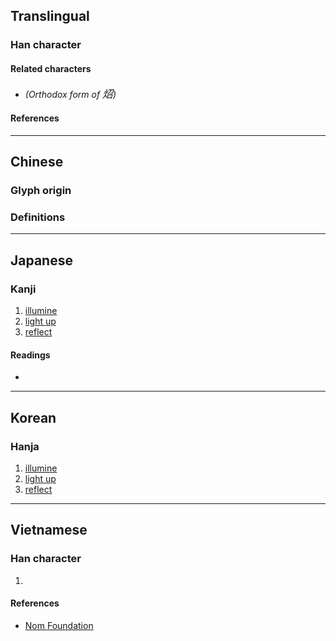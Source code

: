 {{also|照}}
{{character info}}
==Translingual==

===Han character===
{{Han char|rn=86|rad=火|as=05|sn=9|four=97862|canj=FSHR|ids=⿰火召}}

====Related characters====
* {{l|mul|照}} ''(Orthodox form of <big>炤</big>)''

====References====
{{Han ref|kx=0668.110|dkj=18939|dj=1077.140|hdz=32197.130|uh=70A4}}

----

==Chinese==

===Glyph origin===
{{Han etym}}

===Definitions===
{{zh-see|照|v}}

----

==Japanese==

===Kanji===
{{ja-kanji|grade=|rs=火05}}

# [[illumine]]
# [[light up]]
# [[reflect]]

====Readings====
* {{ja-readings|on=[[しょう]] (shō), [[しゃく]] (shaku)|kun=[[てる]] (teru)}}

----

==Korean==

===Hanja===
{{ko-hanja|hangeul=[[소]], [[조]]|eumhun=|rv=so, jo|mr=so, cho|y=so, co}}

# [[illumine]]
# [[light up]]
# [[reflect]]

----

==Vietnamese==

===Han character===
{{vi-readings|rs=火05|reading=chiếu, bảnh}}

# {{rfdef|vi|sort=火05}}

====References====
* [http://nomfoundation.org/common/nom_details.php?codepoint=70A4 Nom Foundation]